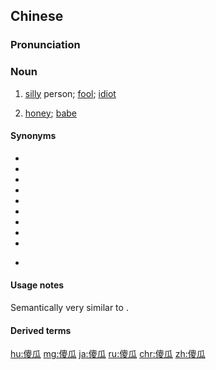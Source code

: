 ==Chinese==
{{zh-forms|2=(''dialectal'') stupid}}

===Pronunciation===
{{zh-pron
|m=shǎguā
|c=so4 gwaa1
|cat=n
}}

===Noun===
{{zh-noun}}

# [[silly]] person; [[fool]]; [[idiot]]
# {{lb|zh|term of affection}} [[honey]]; [[babe]]

====Synonyms====
* {{zh-l|傻子}}
* {{zh-l|白癡}}
* {{zh-l|笨蛋}}
* {{zh-l|蠢人}}
* {{zh-l|低能}}
* {{zh-l|低能兒}}
* {{zh-l|無知者}}
* {{zh-l|愚人}}
* {{zh-l|呆瓜}}
* {{q|Min Nan}} {{zh-l|阿西}}

====Usage notes====
Semantically very similar to {{cog|ko|바보||fool; idiot; babe}}.

====Derived terms====
{{zh-der|傻瓜相機|傻瓜機|傻瓜瓜|小傻瓜}}

[[hu:傻瓜]]
[[mg:傻瓜]]
[[ja:傻瓜]]
[[ru:傻瓜]]
[[chr:傻瓜]]
[[zh:傻瓜]]